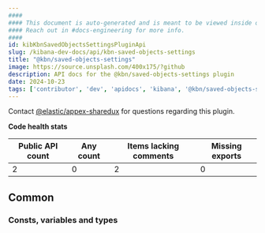 ```yaml
---
####
#### This document is auto-generated and is meant to be viewed inside our experimental, new docs system.
#### Reach out in #docs-engineering for more info.
####
id: kibKbnSavedObjectsSettingsPluginApi
slug: /kibana-dev-docs/api/kbn-saved-objects-settings
title: "@kbn/saved-objects-settings"
image: https://source.unsplash.com/400x175/?github
description: API docs for the @kbn/saved-objects-settings plugin
date: 2024-10-23
tags: ['contributor', 'dev', 'apidocs', 'kibana', '@kbn/saved-objects-settings']
---
```




Contact [@elastic/appex-sharedux](https://github.com/orgs/elastic/teams/appex-sharedux) for questions regarding this plugin.

**Code health stats**

| Public API count  | Any count | Items lacking comments | Missing exports |
|-------------------|-----------|------------------------|-----------------|
| 2 | 0 | 2 | 0 |

## Common

### Consts, variables and types
<DocDefinitionList data={kbnSavedObjectsSettingsObj.common.misc}/>

